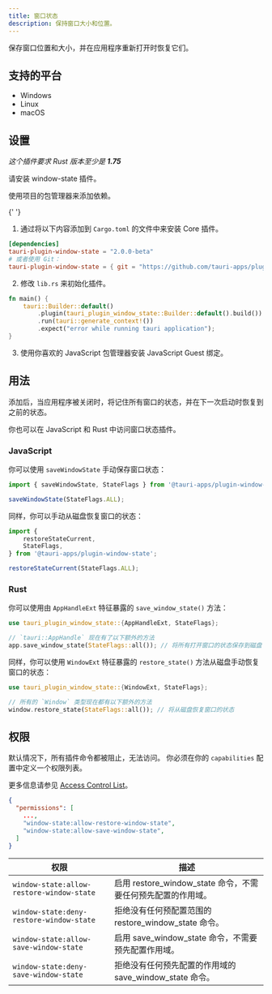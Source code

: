 ```yaml
---
title: 窗口状态
description: 保持窗口大小和位置。
---
```



<PluginLinks plugin="window-state" />

保存窗口位置和大小，并在应用程序重新打开时恢复它们。

## 支持的平台

- Windows
- Linux
- macOS

## 设置

_这个插件要求 Rust 版本至少是 **1.75**_

请安装 window-state 插件。

<Tabs>
  <TabItem label="自动">

使用项目的包管理器来添加依赖。

{' '}

<CommandTabs
	npm="npm run tauri add window-state"
	yarn="yarn run tauri add window-state"
	pnpm="pnpm tauri add window-state"
	cargo="cargo tauri add window-state"
/>

  </TabItem>
  <TabItem label="手动">

1. 通过将以下内容添加到 `Cargo.toml` 的文件中来安装 Core 插件。

```toml title="src-tauri/Cargo.toml"
[dependencies]
tauri-plugin-window-state = "2.0.0-beta"
# 或者使用 Git：
tauri-plugin-window-state = { git = "https://github.com/tauri-apps/plugins-workspace", branch = "v2" }
```

2. 修改 `lib.rs` 来初始化插件。

```rust title="src-tauri/src/main.rs" {3}
fn main() {
    tauri::Builder::default()
        .plugin(tauri_plugin_window_state::Builder::default().build())
        .run(tauri::generate_context!())
        .expect("error while running tauri application");
}
```

3. 使用你喜欢的 JavaScript 包管理器安装 JavaScript Guest 绑定。

  <CommandTabs
      npm="npm install @tauri-apps/plugin-window-state"
      yarn="yarn add @tauri-apps/plugin-window-state"
      pnpm="pnpm add @tauri-apps/plugin-window-state"
  />
  </TabItem>
</Tabs>

## 用法

添加后，当应用程序被关闭时，将记住所有窗口的状态，并在下一次启动时恢复到之前的状态。

你也可以在 JavaScript 和 Rust 中访问窗口状态插件。

### JavaScript

你可以使用 `saveWindowState` 手动保存窗口状态：

```javascript
import { saveWindowState, StateFlags } from '@tauri-apps/plugin-window-state';

saveWindowState(StateFlags.ALL);
```

同样，你可以手动从磁盘恢复窗口的状态：

```javascript
import {
	restoreStateCurrent,
	StateFlags,
} from '@tauri-apps/plugin-window-state';

restoreStateCurrent(StateFlags.ALL);
```

### Rust

你可以使用由 `AppHandleExt` 特征暴露的 `save_window_state()` 方法：

```rust
use tauri_plugin_window_state::{AppHandleExt, StateFlags};

// `tauri::AppHandle` 现在有了以下额外的方法
app.save_window_state(StateFlags::all()); // 将所有打开窗口的状态保存到磁盘
```

同样，你可以使用 `WindowExt` 特征暴露的 `restore_state()` 方法从磁盘手动恢复窗口的状态：

```rust
use tauri_plugin_window_state::{WindowExt, StateFlags};

// 所有的 `Window` 类型现在都有以下额外的方法
window.restore_state(StateFlags::all()); // 将从磁盘恢复窗口的状态
```

## 权限

默认情况下，所有插件命令都被阻止，无法访问。
你必须在你的 `capabilities` 配置中定义一个权限列表。

更多信息请参见 [Access Control List](/references/v2/acl)。

```json title="src-tauri/capabilities/main.json" ins={4-5}
{
  "permissions": [
    ...,
    "window-state:allow-restore-window-state",
    "window-state:allow-save-window-state",
  ]
}
```

| 权限                                      | 描述                                                         |
| ----------------------------------------- | ------------------------------------------------------------ |
| `window-state:allow-restore-window-state` | 启用 restore_window_state 命令，不需要任何预先配置的作用域。 |
| `window-state:deny-restore-window-state`  | 拒绝没有任何预配置范围的 restore_window_state 命令。         |
| `window-state:allow-save-window-state`    | 启用 save_window_state 命令，不需要预先配置作用域。          |
| `window-state:deny-save-window-state`     | 拒绝没有任何预先配置的作用域的 save_window_state 命令。      |
